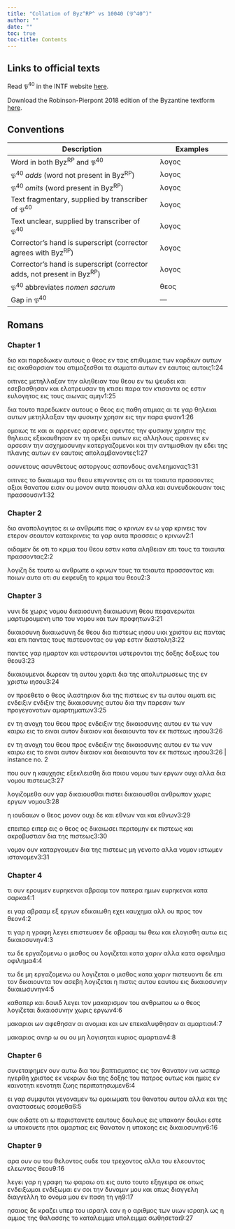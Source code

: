 ```yaml
---
title: "Collation of Byz^RP^ vs 10040 (𝔓^40^)"
author: ""
date: ""
toc: true
toc-title: Contents
---
```


::: {.callout-note appearance="minimal" icon="false" collapse="true"}
# Links to official texts

Read 𝔓^40^ in the INTF website [here](https://ntvmr.uni-muenster.de/manuscript-workspace?docID=10040).

Download the Robinson-Pierpont 2018 edition of the Byzantine textform [here](https://web.archive.org/web/20210413060536/https://byzantinetext.com/wp-content/uploads/2021/03/robinson-pierpont-2018-gnt-edition.pdf).


:::


::: {.callout-note appearance="minimal" icon="false" collapse="true"}
# Conventions

| Description                                                              	| Examples                           	|
|--------------------------------------------------------------------------	|------------------------------------	|
| Word in both Byz^RP^ and 𝔓^40^                                   	| λογος                              	|
| 𝔓^40^ *adds* (word not present in Byz^RP^)                       	| [λογος]{.greek-added}            	|
| 𝔓^40^ *omits* (word present in Byz^RP^)                          	| [λογος]{.greek-omitted}          	|
| Text fragmentary, supplied by transcriber of 𝔓^40^               	| [λογος]{.greek-supplied}         	|
| Text unclear, supplied by transcriber of 𝔓^40^                   	| [λογος]{.unclear}                	|
| Corrector's hand is superscript (corrector agrees with Byz^RP^)          	| [λογος]{.corr}                   	|
| Corrector's hand is superscript (corrector adds, not present in Byz^RP^) 	| [[λογος]{.corr}]{.greek-added} 	|
| 𝔓^40^ abbreviates *nomen sacrum*                                 	| [θεος]{.greek-abbr}            	|
| Gap in 𝔓^40^                                                     	| [―]{.gap}                        	|
:::

## Romans

### Chapter 1

[διο]{.greek-omitted} [και]{.greek-omitted} [παρεδωκεν]{.greek-omitted} [αυτους]{.greek-omitted} [ο]{.greek-omitted} [θεος]{.greek-omitted} [εν]{.greek-omitted} [ταις]{.greek-omitted} [επιθυ]{.greek-supplied}[μιαις]{.greek-supplied} [των]{.greek-supplied} [καρδιων]{.greek-supplied} [α]{.greek-supplied}[υτω]{.unclear}[ν]{.greek-supplied} [εις]{.greek-supplied} [α]{.greek-supplied}[καθαρσιαν]{.greek-supplied} [του]{.greek-supplied} [ατ]{.greek-supplied}[ι]{.unclear}μαζ[εσθαι]{.greek-supplied} [τα]{.greek-supplied} [σωματα]{.greek-supplied} [αυτω]{.greek-supplied}ν εν [εαυτοις]{.greek-omitted} [[α]{.unclear}υ[τοις]{.greek-supplied}]{.greek-added}[1:24]{.aside}

[οι]{.greek-supplied}[τινες]{.greek-supplied} [μετηλλαξ]{.greek-supplied}αν [την]{.unclear} [αλη]{.greek-supplied}[θειαν]{.greek-supplied} [του]{.greek-supplied} [θεου]{.greek-abbr} [εν]{.greek-supplied} τω [ψευδ]{.unclear}[ει]{.greek-supplied} [και]{.greek-supplied} [εσεβασθησαν]{.greek-supplied} [κ]{.unclear}α[ι]{.unclear} [ε]{.unclear}λ[ατ]{.unclear}[ρευ]{.greek-supplied}[σαν]{.greek-supplied} [τη]{.greek-supplied} [κτισει]{.greek-supplied} [παρ]{.greek-supplied}α τον κ[τι]{.unclear}[σαν]{.greek-supplied}[τα]{.greek-supplied} [ος]{.greek-supplied} [εστιν]{.greek-supplied} [ε]{.greek-supplied}υλογητο[ς]{.unclear} ε[ις]{.greek-supplied} [τους]{.greek-supplied} [αιωνας]{.greek-supplied} [α]{.greek-supplied}[μ]{.unclear}η[ν]{.unclear}[1:25]{.aside}

δ[ι]{.unclear}α [τ]{.unclear}ου[τ]{.unclear}[ο]{.greek-supplied} [παρεδωκεν]{.greek-supplied} [αυ]{.greek-supplied}[τ]{.unclear}ου[ς]{.unclear} ο [θεος]{.greek-abbr} εις [πα]{.greek-supplied}[θη]{.greek-supplied} [ατιμιας]{.greek-supplied} [αι]{.greek-supplied} τε γαρ θηλ[ε]{.unclear}[ι]{.greek-supplied}[αι]{.greek-supplied} [αυτων]{.greek-supplied} [μετηλλ]{.greek-supplied}[αξ]{.unclear}αν την [φ]{.unclear}υ[σικην]{.greek-supplied} [χρησιν]{.greek-supplied} [ει]{.greek-supplied}[ς]{.unclear} την [π]{.unclear}αρ[α]{.unclear} φ[υ]{.unclear}[σιν]{.greek-supplied}[1:26]{.aside}

[ομοιως]{.greek-supplied} [τε]{.greek-supplied} [κ]{.greek-supplied}[αι]{.unclear} [οι]{.unclear} [αρρενες]{.greek-omitted} [[α]{.unclear}ρ[σε]{.unclear}νε[ς]{.unclear}]{.greek-added} [αφεντες]{.greek-supplied} [την]{.greek-supplied} [φ]{.greek-supplied}[υ]{.unclear}σικην χρησ[ιν]{.unclear} [της]{.greek-supplied} [θηλειας]{.greek-supplied} [εξεκ]{.greek-supplied}[αυ]{.unclear}θησαν ε[ν]{.unclear} [τη]{.greek-omitted} [ορεξει]{.greek-omitted} [αυτων]{.greek-omitted} [εις]{.greek-omitted} [αλληλους]{.greek-omitted} [αρσενες]{.greek-omitted} [εν]{.greek-omitted} [αρσεσιν]{.greek-omitted} [την]{.greek-omitted} [ασχημοσυνην]{.greek-omitted} [κατεργαζομενοι]{.greek-omitted} [και]{.greek-omitted} [την]{.greek-omitted} [αντιμισθιαν]{.greek-omitted} [ην]{.greek-omitted} [εδει]{.greek-omitted} [της]{.greek-omitted} [πλανης]{.greek-omitted} [αυτων]{.greek-omitted} [εν]{.greek-omitted} [εαυτοις]{.greek-omitted} [απολαμβανοντες]{.greek-omitted}[1:27]{.aside}

[ασυνετους]{.greek-omitted} [ασυν]{.greek-supplied}[θετο]{.greek-supplied}[υ]{.unclear}ς [α]{.unclear}[στοργους]{.greek-supplied} [ασπονδους]{.greek-omitted} [ανελε]{.greek-supplied}[ημον]{.greek-supplied}ας[1:31]{.aside}

[ο]{.unclear}[ιτινες]{.greek-supplied} [το]{.greek-supplied} [δικαιωμα]{.greek-supplied} [τ]{.greek-supplied}ο[υ]{.unclear} [θεου]{.greek-abbr} ε[π]{.unclear}[ιγνοντες]{.greek-supplied} [οτι]{.greek-supplied} [οι]{.greek-supplied} [τα]{.greek-supplied} [τ]{.greek-supplied}[οι]{.unclear}αυτα π[ρασσοντες]{.greek-supplied} [αξιοι]{.greek-supplied} θανατου [ε]{.unclear}[ισιν]{.greek-supplied} [ου]{.greek-supplied} [μονον]{.greek-supplied} [αυ]{.greek-supplied}[τ]{.unclear}α ποι[ουσιν]{.greek-supplied} [αλλα]{.greek-supplied} [και]{.greek-supplied} [συνευ]{.greek-supplied}[δ]{.greek-supplied}οκου[σι]{.unclear}[ν]{.greek-supplied} [τοις]{.greek-supplied} [πρασσουσιν]{.greek-supplied}[1:32]{.aside}

### Chapter 2

διο αναπ[ολογητος]{.greek-supplied} [ει]{.greek-supplied} [ω]{.greek-supplied} [ανθρωπε]{.greek-abbr} πας ο κρ[ι]{.unclear}[νων]{.greek-supplied} [εν]{.greek-supplied} [ω]{.greek-supplied} [γαρ]{.greek-supplied} [κρινεις]{.greek-supplied} [τ]{.unclear}ον ετε[ρον]{.greek-supplied} [σεαυτον]{.greek-supplied} [κατακρι]{.greek-supplied}νεις τα γ[α]{.unclear}ρ [α]{.unclear}[υτα]{.greek-supplied} [πρασσεις]{.greek-supplied} [ο]{.greek-supplied} [κρι]{.greek-supplied}νων[2:1]{.aside}

οι[δ]{.unclear}α[μ]{.unclear}[εν]{.greek-supplied} [δε]{.greek-supplied} [οτι]{.greek-supplied} [το]{.greek-supplied} [κριμα]{.greek-supplied} του [θεου]{.greek-abbr} εσ[τι]{.unclear}[ν]{.greek-supplied} [κατα]{.greek-supplied} [αληθειαν]{.greek-supplied} επι το[υ]{.unclear}ς τ[α]{.unclear} [τοιαυτα]{.greek-supplied} [πρασσον]{.greek-supplied}τας[2:2]{.aside}

λογι[ζ]{.unclear}η δ[ε]{.unclear} [τουτο]{.greek-supplied} [ω]{.greek-supplied} [ανθρωπε]{.greek-abbr} ο κρι[ν]{.unclear}ων του[ς]{.greek-supplied} [τα]{.greek-supplied} [τοιαυτα]{.greek-supplied} [πρασ]{.greek-supplied}[σοντας]{.unclear} [και]{.unclear} [π]{.unclear}[οιων]{.greek-supplied} [αυτα]{.greek-supplied} [οτι]{.greek-supplied} [συ]{.greek-supplied} [εκφευξη]{.greek-omitted} [το]{.greek-omitted} [κριμα]{.greek-omitted} [του]{.greek-omitted} [θεου]{.greek-omitted}[2:3]{.aside}

### Chapter 3

[νυνι]{.greek-omitted} [δε]{.greek-omitted} [χωρις]{.greek-omitted} [νομ]{.greek-supplied}[ο]{.unclear}[υ]{.greek-supplied} [δικαιοσυνη]{.greek-omitted} [δικαι[ωσυνη]{.unclear}]{.greek-added} [θεου]{.greek-abbr} π[ε]{.unclear}[φ]{.greek-supplied}αν[ε]{.unclear}ρωται μαρτ[υρουμ]{.unclear}ενη [υ]{.greek-supplied}πο του νομου και [τω]{.unclear}[ν]{.greek-supplied} προ[φ]{.greek-supplied}ητων[3:21]{.aside}

[δικαιοσυνη]{.greek-omitted} [δικαιωσυν[η]{.unclear}]{.greek-added} [δ]{.unclear}[ε]{.greek-supplied} [θεου]{.greek-abbr} [δ]{.unclear}ια πιστεως [ιησου]{.greek-omitted} [[υιοι]{.greek-abbr}]{.greek-added} [χριστου]{.greek-abbr} εις [παντας]{.greek-omitted} [και]{.greek-omitted} [επι]{.greek-omitted} π[αν]{.greek-supplied}[τ]{.unclear}ας τους πιστευοντας ο[υ]{.unclear} [γ]{.unclear}αρ εστ[ιν]{.unclear} [δ]{.unclear}[ι]{.greek-supplied}α[στ]{.unclear}ολη[3:22]{.aside}

π[α]{.unclear}ντες [γαρ]{.greek-supplied} [ημα]{.unclear}[ρ]{.greek-supplied}τον [κ]{.greek-supplied}[αι]{.unclear} [υστερουνται]{.greek-omitted} [[υ]{.greek-supplied}στ[ε]{.unclear}ρονται]{.greek-added} τη[ς]{.unclear} [δοξης]{.greek-omitted} [δοξ[ε]{.unclear}ως]{.greek-added} τ[ου]{.greek-supplied} [θεου]{.greek-abbr}[3:23]{.aside}

δικαιουμεν[ο]{.unclear}ι δωρ[ε]{.greek-supplied}αν τ[η]{.greek-supplied} αυτου χαριτι δια της [α]{.greek-supplied}[πο]{.unclear}[λυ]{.greek-supplied}[τ]{.unclear}ρωσεω[ς]{.unclear} τη[ς]{.unclear} ε[ν]{.unclear} [χριστω]{.greek-abbr} [ιησου]{.greek-abbr}[3:24]{.aside}

[ον]{.greek-supplied} [προεθ]{.greek-supplied}[ετ]{.unclear}ο ο [θεος]{.greek-abbr} ιλα[στη]{.unclear}[ριον]{.greek-supplied} [δια]{.greek-supplied} [της]{.greek-supplied} [πι]{.unclear}[στ]{.greek-supplied}εως εν τω [αυτου]{.greek-supplied} [αιμ]{.greek-supplied}[ατ]{.unclear}[ι]{.greek-supplied} [ει]{.greek-supplied}[ς]{.unclear} [ενδειξιν]{.greek-omitted} [[ενδι]{.unclear}[ξιν]{.greek-supplied}]{.greek-added} [της]{.greek-supplied} [δικαιοσ]{.greek-supplied}[υν]{.unclear}[η]{.greek-supplied}[ς]{.unclear} [αυτου]{.unclear} [δια]{.unclear} [την]{.greek-supplied} [παρεσιν]{.greek-supplied} [των]{.greek-supplied} [προγ]{.greek-supplied}ε[γο]{.greek-supplied}[νοτων]{.greek-supplied} [αμαρτηματων]{.greek-supplied}[3:25]{.aside}

[εν]{.greek-supplied} [τη]{.greek-supplied} [α]{.unclear}[νοχη]{.greek-supplied} [του]{.greek-omitted} [θεου]{.greek-omitted} [προς]{.greek-omitted} [ενδειξιν]{.greek-omitted} [της]{.greek-omitted} [δικαιοσυνης]{.greek-omitted} [αυτου]{.greek-omitted} [εν]{.greek-omitted} [τω]{.greek-omitted} [νυν]{.greek-omitted} [καιρω]{.greek-omitted} [εις]{.greek-omitted} [το]{.greek-omitted} [ειναι]{.greek-omitted} [αυτον]{.greek-omitted} [δικαιον]{.greek-omitted} [και]{.greek-omitted} [δικαιουντα]{.greek-omitted} [τον]{.greek-omitted} [εκ]{.greek-omitted} [πιστεως]{.greek-omitted} [ιησου]{.greek-omitted}[3:26]{.aside}

[εν]{.greek-omitted} [τη]{.greek-omitted} [ανοχη]{.greek-omitted} [του]{.greek-omitted} [θεου]{.greek-omitted} [προς]{.greek-omitted} [ενδειξιν]{.greek-omitted} [της]{.greek-omitted} [δικαιοσυνης]{.greek-omitted} [αυτου]{.greek-omitted} [εν]{.greek-omitted} [τω]{.greek-omitted} [νυν]{.greek-omitted} [καιρω]{.greek-omitted} [εις]{.greek-omitted} [το]{.greek-omitted} ειν[αι]{.greek-supplied} [αυτον]{.greek-supplied} [δικαιον]{.greek-supplied} [και]{.greek-supplied} [δικαι]{.greek-supplied}ουν[τ]{.unclear}[α]{.greek-supplied} [τον]{.greek-supplied} [εκ]{.greek-supplied} [πιστεως]{.greek-supplied} [ιησου]{.greek-abbr}[3:26 | instance no. 2]{.aside}

που ο[υ]{.unclear}[ν]{.greek-supplied} [η]{.greek-supplied} [καυχησις]{.greek-supplied} [εξεκλεισθη]{.greek-supplied} δια π[ο]{.unclear}[ιου]{.greek-supplied} [νομου]{.greek-supplied} [των]{.greek-supplied} [εργων]{.greek-supplied} ο[υ]{.unclear}χι α[λλα]{.greek-supplied} [δια]{.greek-supplied} [νομου]{.greek-supplied} [πιστεως]{.greek-supplied}[3:27]{.aside}

λογιζ[ο]{.unclear}[μεθα]{.greek-supplied} [ουν]{.greek-omitted} [[γαρ]{.greek-supplied}]{.greek-added} [[δικαιουσθαι]{.greek-supplied}]{.greek-added} πισ[τ]{.unclear}[ει]{.greek-supplied} [δικαιουσθαι]{.greek-omitted} [ανθρωπον]{.greek-abbr} [χωρις]{.greek-supplied} [εργων]{.greek-supplied} [νομου]{.greek-supplied}[3:28]{.aside}

η ι[ου]{.unclear}[δαιων]{.greek-supplied} [ο]{.greek-supplied} [θεος]{.greek-abbr} [μονον]{.greek-supplied} [ουχι]{.greek-supplied} [δε]{.greek-omitted} [και]{.unclear} [εθ]{.unclear}[νων]{.greek-supplied} [ναι]{.greek-supplied} [και]{.greek-supplied} [εθνων]{.greek-supplied}[3:29]{.aside}

[επειπερ]{.greek-omitted} [ειπ[ερ]{.greek-supplied}]{.greek-added} [εις]{.greek-supplied} [ο]{.greek-supplied} [θεος]{.greek-abbr} [ος]{.greek-supplied} [δικαιωσει]{.greek-supplied} [πε]{.greek-supplied}ριτ[ο]{.unclear}[μην]{.greek-supplied} [εκ]{.greek-supplied} [πιστεως]{.greek-supplied} [και]{.greek-supplied} [ακρο]{.greek-supplied}[β]{.unclear}υσ[τιαν]{.greek-supplied} [δια]{.greek-supplied} [της]{.greek-supplied} [πιστεως]{.greek-supplied}[3:30]{.aside}

[νομον]{.greek-omitted} [ουν]{.greek-omitted} [καταργουμεν]{.greek-omitted} [δια]{.greek-omitted} [της]{.greek-omitted} [πιστεως]{.greek-omitted} [μη]{.greek-supplied} [γενο]{.unclear}[ιτο]{.greek-supplied} [αλλα]{.greek-supplied} [νομον]{.greek-supplied} [ιστωμεν]{.greek-omitted} [[ιστα]{.greek-supplied}νομε[ν]{.greek-supplied}]{.greek-added}[3:31]{.aside}

### Chapter 4

[τι]{.greek-supplied} [ουν]{.greek-supplied} [ερουμεν]{.greek-supplied} [[ευ]{.greek-supplied}[ρηκεν]{.unclear}[αι]{.greek-supplied}]{.greek-added} [αβρααμ]{.greek-supplied} [τον]{.greek-omitted} [πατερα]{.greek-omitted} [ημων]{.greek-omitted} [ευρηκεναι]{.greek-omitted} [κατα]{.greek-omitted} [σαρκα]{.greek-omitted}[4:1]{.aside}

[ει]{.greek-omitted} [γαρ]{.greek-omitted} [αβρααμ]{.greek-omitted} [εξ]{.greek-supplied} [εργων]{.greek-supplied} [ε]{.greek-supplied}δι[και]{.unclear}ωθη [εχ]{.unclear}ει καυχ[ημ]{.unclear}[α]{.greek-supplied} αλλ [ου]{.unclear} προς [τον]{.greek-omitted} [θεον]{.greek-abbr}[4:2]{.aside}

τι γαρ η [γ]{.unclear}ρα[φη]{.greek-supplied} [λ]{.unclear}εγε[ι]{.greek-supplied} [ε]{.unclear}πιστευσεν δε αβρα[α]{.unclear}[μ]{.greek-supplied} [τω]{.unclear} [θεω]{.greek-abbr} [και]{.unclear} ε[λο]{.unclear}γισθη αυτω ε[ις]{.greek-supplied} [δικαι]{.greek-supplied}[ο]{.unclear}συνην[4:3]{.aside}

τω δε εργα[ζ]{.unclear}[ο]{.greek-supplied}[μεν]{.greek-supplied}[ω]{.unclear} [ο]{.unclear} μισ[θ]{.unclear}ος ου λογιζεται [κατ]{.greek-supplied}[α]{.unclear} [χαρ]{.unclear}ιν [αλλα]{.unclear} [κατ]{.unclear}α [οφειλημα]{.greek-omitted} [οφιλ[η]{.unclear}[μ]{.greek-supplied}α]{.greek-added}[4:4]{.aside}

τω δε [μη]{.greek-omitted} εργα[ζομε]{.greek-supplied}νω [[ο]{.greek-supplied}υ]{.greek-added} [[λο]{.greek-supplied}γιζεται]{.greek-added} [ο]{.greek-added} [μισ[θ]{.unclear}[ος]{.greek-supplied}]{.greek-added} [[κα]{.greek-supplied}τα]{.greek-added} [χ[α]{.unclear}ριν]{.greek-added} [π]{.unclear}ισ[τ]{.unclear}ευοντι [δε]{.greek-supplied} [επι]{.greek-supplied} [τ]{.greek-supplied}ον [δι]{.unclear}και[ο]{.unclear}υντα τον ασε[β]{.unclear}[η]{.greek-supplied} [λ]{.greek-supplied}[ο]{.unclear}γι[ζ]{.greek-supplied}[ε]{.unclear}ται η πιστις [αυτου]{.greek-omitted} [εαυ[τ]{.unclear}[ου]{.greek-supplied}]{.greek-added} [εις]{.greek-supplied} [δικαιοσυνην]{.greek-omitted} [[δικα]{.greek-supplied}ιωσυνην]{.greek-added}[4:5]{.aside}

[καθαπερ]{.greek-omitted} [και]{.greek-omitted} [δαυιδ]{.greek-omitted} [λεγει]{.greek-omitted} [τον]{.greek-omitted} [μακαρισμον]{.greek-omitted} [του]{.greek-omitted} [ανθρωπου]{.greek-omitted} [ω]{.greek-omitted} [ο]{.greek-omitted} [θεος]{.greek-omitted} [λογιζεται]{.greek-omitted} [δικαιοσυνην]{.greek-omitted} χωρ[ις]{.unclear} [ε]{.unclear}[ργων]{.greek-supplied}[4:6]{.aside}

[μακα]{.greek-supplied}ριοι ων α[φ]{.unclear}[εθησαν]{.greek-supplied} [αι]{.greek-supplied} [ανο]{.greek-supplied}[μιαι]{.unclear} και [ων]{.unclear} [επεκαλυφθησαν]{.greek-supplied} [αι]{.unclear} [α]{.unclear}[μαρτιαι]{.greek-supplied}[4:7]{.aside}

[μακαριος]{.greek-supplied} [ανηρ]{.greek-supplied} [ω]{.greek-omitted} [ου]{.greek-added} [ου]{.greek-supplied} [μη]{.greek-supplied} [λογισηται]{.greek-supplied} [κυριος]{.greek-supplied} [αμαρτιαν]{.greek-omitted}[4:8]{.aside}

### Chapter 6

[συνεταφημεν]{.greek-omitted} [ουν]{.greek-omitted} [αυτω]{.greek-omitted} [δια]{.greek-omitted} [του]{.greek-omitted} [βαπτισματος]{.greek-omitted} [εις]{.greek-omitted} [τον]{.greek-omitted} [θανατον]{.greek-omitted} [ινα]{.greek-omitted} [ωσπερ]{.greek-omitted} [ηγερθη]{.greek-omitted} [χριστος]{.greek-omitted} [εκ]{.greek-omitted} [νεκρων]{.greek-omitted} [δια]{.greek-omitted} [της]{.greek-supplied} [δοξης]{.greek-supplied} [τ]{.greek-supplied}ο[υ]{.unclear} π[α]{.unclear}[τρος]{.greek-supplied} [ουτως]{.greek-supplied} [και]{.greek-supplied} [ημεις]{.greek-supplied} [εν]{.greek-supplied} [καινοτητι]{.greek-omitted} [[κ]{.unclear}ενοτ[η]{.unclear}[τι]{.greek-supplied}]{.greek-added} [ζωης]{.greek-supplied} [περιπατησ]{.greek-supplied}ωμεν[6:4]{.aside}

ε[ι]{.greek-supplied} [γαρ]{.greek-supplied} [συμ]{.greek-supplied}[φυτοι]{.greek-supplied} [γεγο]{.greek-supplied}[ναμε]{.unclear}ν τ[ω]{.greek-supplied} [ομοιωματι]{.greek-supplied} [του]{.greek-omitted} [θανατου]{.greek-omitted} [αυτου]{.greek-omitted} [αλλα]{.greek-omitted} [και]{.greek-omitted} [της]{.greek-omitted} [αναστασεως]{.greek-omitted} [εσομεθα]{.greek-omitted}[6:5]{.aside}

[ου]{.greek-supplied}[κ]{.unclear} [οιδα]{.unclear}[τε]{.greek-supplied} [οτι]{.greek-supplied} [ω]{.greek-supplied} [παρ]{.greek-supplied}[ιστανετε]{.greek-supplied} [εα]{.greek-supplied}[υ]{.unclear}τους δ[ουλους]{.greek-supplied} [εις]{.greek-supplied} [υπακοην]{.greek-supplied} [δ]{.greek-supplied}[ο]{.unclear}υλοι εσ[τ]{.unclear}[ε]{.greek-supplied} [ω]{.greek-supplied} [υπα]{.greek-supplied}[κουετε]{.greek-supplied} [ητοι]{.greek-supplied} αμ[αρτι]{.unclear}[ας]{.greek-supplied} [εις]{.greek-supplied} [θα]{.greek-supplied}[νατον]{.greek-supplied} [η]{.greek-supplied} [υπακ]{.greek-supplied}[ο]{.unclear}[ης]{.greek-supplied} [εις]{.greek-supplied} [δικαιοσυνην]{.greek-supplied}[6:16]{.aside}

### Chapter 9

[αρα]{.greek-omitted} [ουν]{.greek-omitted} [ου]{.greek-omitted} [του]{.greek-omitted} [θελοντος]{.greek-omitted} [ουδε]{.greek-omitted} [του]{.greek-omitted} [τρεχοντος]{.greek-omitted} [αλλα]{.greek-supplied} [του]{.greek-supplied} [ελεουντος]{.greek-omitted} [[ελ]{.greek-supplied}[ε]{.unclear}ω[ντος]{.greek-supplied}]{.greek-added} [θεου]{.greek-abbr}[9:16]{.aside}

[λε]{.greek-supplied}[γει]{.greek-supplied} [γαρ]{.greek-supplied} [η]{.greek-supplied} [γρα]{.greek-supplied}φη [τ]{.unclear}[ω]{.greek-supplied} [φαραω]{.greek-supplied} [οτι]{.greek-supplied} [ει]{.greek-supplied}[ς]{.unclear} [αυτο]{.unclear} το[υτ]{.unclear}[ο]{.greek-supplied} [εξηγει]{.greek-supplied}[ρα]{.greek-supplied} σ[ε]{.unclear} [οπ]{.unclear}ως [ενδειξωμαι]{.greek-omitted} [[ε]{.unclear}νδ[ι]{.unclear}ξ[ωμα]{.unclear}[ι]{.greek-supplied}]{.greek-added} [εν]{.greek-supplied} [σο]{.greek-supplied}ι [τ]{.unclear}η[ν]{.unclear} δ[υ]{.unclear}να[μιν]{.unclear} μο[υ]{.unclear} [και]{.greek-supplied} [οπ]{.greek-supplied}ως [διαγγελη]{.greek-omitted} [[δι]{.unclear}α[γγ]{.unclear}ελλ[η]{.unclear}]{.greek-added} το ο[νομα]{.greek-supplied} [μου]{.greek-omitted} [εν]{.greek-omitted} [παση]{.greek-omitted} [τη]{.greek-omitted} [γη]{.greek-omitted}[9:17]{.aside}

[ησαιας]{.greek-supplied} [δε]{.greek-supplied} [κρα]{.greek-supplied}ζε[ι]{.greek-supplied} [υπερ]{.greek-supplied} [του]{.greek-supplied} [ισραηλ]{.greek-supplied} [εαν]{.greek-supplied} [η]{.greek-supplied} [ο]{.greek-supplied} [αριθμο]{.greek-supplied}[ς]{.unclear} τω[ν]{.unclear} [υιων]{.greek-supplied} [ισραηλ]{.greek-supplied} [ως]{.greek-supplied} [η]{.greek-supplied} [αμμος]{.greek-supplied} [τ]{.greek-supplied}ης θ[α]{.unclear}[λασ]{.greek-supplied}[σ]{.unclear}[ης]{.greek-supplied} [το]{.greek-supplied} [καταλειμμα]{.greek-omitted} [[υ]{.greek-supplied}[πολειμμα]{.greek-supplied}]{.greek-added} [σ]{.greek-supplied}ωθησε[τ]{.unclear}α[ι]{.unclear}[9:27]{.aside}

